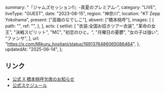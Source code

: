   summary: "『ジャムズセッション!!』-真夏のプレミアム-",
  category: "LIVE",
  liveType: "GUEST",
  date: "2023-08-15",
  region: "神奈川",
  location: "KT Zepp Yokohama",
  present: ["高嶺のなでしこ"],
  absent: ["橋本桃呼"],
  images: [
    {
      path: "",
      ref: "",
    },
  ],
  acts: {
    setlist: [
      "衣装:全国お招きツアー衣装",
      "革命の女王",
      "決戦スピリット",
      "MC",
      "初恋のひと。",
      "月曜日の憂鬱",
      "女の子は強い",
      "ファンサ",
    ],
    url: "https://x.com/Mikuru_hositani/status/1691376486065086464",
  },
  updatedAt: "2025-06-14",
};

## リンク

- [公式 X 橋本桃呼欠席のお知らせ](https://x.com/takanenofficial/status/1691009035401867265)
- [公式スケジュール](https://takanenonadeshiko.jp/?p=1216)
